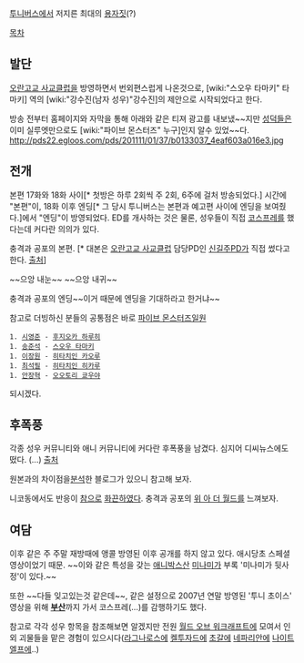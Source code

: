 [[투니버스]]에서 저지른 최대의 [[용자]]짓(?)

[[목차]]
== 발단 ==
[[오란고교 사교클럽]]을 방영하면서 번외편스럽게 나온것으로, [wiki:"스오우 타마키" 타마키] 역의 [wiki:"강수진(남자 성우)"강수진]의 제안으로 시작되었다고 한다. 

방송 전부터 홈페이지와 자막을 통해 아래와 같은 티져 광고를 내보냈~~지만 [[성덕]]들은 이미 실루엣만으로도 [wiki:"파이브 몬스터즈" 누구]인지 알수 있었~~다.
http://pds22.egloos.com/pds/201111/01/37/b0133037_4eaf603a016e3.jpg

== 전개 ==
본편 17화와 18화 사이[* 첫방은 하루 2회씩 주 2회, 6주에 걸처 방송되었다.] 시간에 "본편"이, 18화 이후 엔딩[* 그 당시 투니버스는 본편과 예고편 사이에 엔딩을 보여줬다.]에서 "엔딩"이 방영되었다. ED를 개사하는 것은 물론, 성우들이 직접 [[코스프레]]를 했다는데 커다란 의의가 있다.

{{{#!html
<object classid='clsid:d27cdb6e-ae6d-11cf-96b8-444553540000' codebase='http://download.macromedia.com/pub/shockwave/cabs/flash/swflash.cab#version=9,0,0,0'  id='NFPlayer54661' width='500' height='408'><param name='movie' value='http://serviceapi.nmv.naver.com/flash/NFPlayer.swf?vid=C5768C4F7AF5C7DDF37725303772F60CBB87&outKey=V1294eeb8fbb0cabeba89f85f5da177373136c1581846f8e8ea0bf85f5da177373136' /><param name='wmode' value='transparent' /><param name='allowScriptAccess' value='always' /><param name='allowFullScreen' value='true' /><embed src='http://serviceapi.nmv.naver.com/flash/NFPlayer.swf?vid=C5768C4F7AF5C7DDF37725303772F60CBB87&outKey=V1294eeb8fbb0cabeba89f85f5da177373136c1581846f8e8ea0bf85f5da177373136' wmode='transparent' width='500' height='408' allowScriptAccess='always' name='NFPlayer54661' id='NFPlayer54661' allowFullScreen='true' type='application/x-shockwave-flash' /></object>
}}}
충격과 공포의 본편. [* 대본은 [[오란고교 사교클럽]] 담당PD인 [[신길주]]PD가 직접 썼다고 한다. [http://dbm386.egloos.com/3766872#8522082 출처]]

~~으앙 내눈~~
~~으앙 내귀~~

{{{#!html
<object classid='clsid:d27cdb6e-ae6d-11cf-96b8-444553540000' codebase='http://download.macromedia.com/pub/shockwave/cabs/flash/swflash.cab#version=9,0,0,0'  id='NFPlayer48867' width='500' height='408'><param name='movie' value='http://serviceapi.nmv.naver.com/flash/NFPlayer.swf?vid=2D1AA572859CD8B2E5905508428F425CE66C&outKey=V1229097a83bc626191fc09a50cb4c302d8f933dd5951e994318709a50cb4c302d8f9' /><param name='wmode' value='transparent' /><param name='allowScriptAccess' value='always' /><param name='allowFullScreen' value='true' /><embed src='http://serviceapi.nmv.naver.com/flash/NFPlayer.swf?vid=2D1AA572859CD8B2E5905508428F425CE66C&outKey=V1229097a83bc626191fc09a50cb4c302d8f933dd5951e994318709a50cb4c302d8f9' wmode='transparent' width='500' height='408' allowScriptAccess='always' name='NFPlayer48867' id='NFPlayer48867' allowFullScreen='true' type='application/x-shockwave-flash' /></object>
}}}

충격과 공포의 엔딩~~이거 때문에 엔딩을 기대하라고 한거냐~~

참고로 더빙하신 분들의 공통점은 바로 [[파이브 몬스터즈]]일원
 1. [[시영준]] - [[후지오카 하루히]]
 1. [[송준석]] - [[스오우 타마키]]
 1. [[이장원]] - [[히타치인 카오루]]
 1. [[최석필]] - [[히타치인 히카루]]
 1. [[안장혁]] - [[오오토리 쿄우야]]
되시겠다.

== 후폭풍 ==
각종 성우 커뮤니티와 애니 커뮤니티에 커다란 후폭풍을 남겼다. 심지어 디씨뉴스에도 떴다. (...) [http://www.dcnews.in/news_list.php?code=human&id=246987 출처]

원본과의 차이점을[http://blog.naver.com/zjfxm1004?Redirect=Log&logNo=130022377496 분석]한 블로그가 있으니 참고해 보자.

니코동에서도 반응이 [http://www.nicovideo.jp/watch/sm1037575 참으로] [http://www.nicovideo.jp/watch/sm4363394 화끈하였다]. 충격과 공포의 [[위 아 더 월드]]를 느껴보자.

== 여담 ==
이후 같은 주 주말 재방때에 앵콜 방영된 이후 공개를 하지 않고 있다. 애시당초 스페셜 영상이었기 때문. ~~이와 같은 특성을 갖는 [[애니박스]]산 [[미나미가]] 부록 '미나미가 뒷사정'이 있다.~~

또한 ~~다들 잊고있는것 같은데~~, 같은 설정으로 2007년 연말 방영된 '투니 초이스' 영상을 위해 '''[[부산]]'''까지 가서 코스프레(...)를 감행하기도 했다. 

참고로 각각 성우 항목을 참조해보면 알겠지만 전원 [[월드 오브 워크래프트]]에 모여서 인외 괴물들을 맡은 경험이 있으시다([[라그나로스]]에 [[켈투자드]]에 [[초갈]]에 [[네파리안]]에 [[나이트 엘프]]에..)
